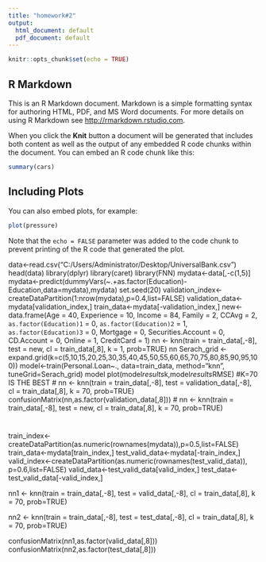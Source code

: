 ---
title: "homework#2"
output:
  html_document: default
  pdf_document: default
---

```{r setup, include=FALSE}
knitr::opts_chunk$set(echo = TRUE)
```

## R Markdown

This is an R Markdown document. Markdown is a simple formatting syntax for authoring HTML, PDF, and MS Word documents. For more details on using R Markdown see <http://rmarkdown.rstudio.com>.

When you click the **Knit** button a document will be generated that includes both content as well as the output of any embedded R code chunks within the document. You can embed an R code chunk like this:

```{r cars}
summary(cars)
```

## Including Plots

You can also embed plots, for example:

```{r pressure, echo=FALSE}
plot(pressure)
```

Note that the `echo = FALSE` parameter was added to the code chunk to prevent printing of the R code that generated the plot.



data<-read.csv("C:/Users/Administrator/Desktop/UniversalBank.csv")
head(data)
library(dplyr)
library(caret)
library(FNN)
mydata<-data[,-c(1,5)]
mydata<-predict(dummyVars(~.+as.factor(Education)-Education,data=mydata),mydata)
set.seed(20)
validation_index<-createDataPartition(1:nrow(mydata),p=0.4,list=FALSE)
validation_data<-mydata[validation_index,]
train_data<-mydata[-validation_index,]
new<-data.frame(Age = 40, Experience = 10, Income = 84, Family = 2, CCAvg = 2, `as.factor(Education)1` = 0, `as.factor(Education)2` = 1,
                `as.factor(Education)3` = 0, Mortgage = 0, Securities.Account = 0, CD.Account = 0, Online = 1, CreditCard = 1)
nn <- knn(train = train_data[,-8], test = new, 
          cl = train_data[,8], k = 1, prob=TRUE)
nn
Serach_grid <- expand.grid(k=c(5,10,15,20,25,30,35,40,45,50,55,60,65,70,75,80,85,90,95,100))
model<-train(Personal.Loan~., data=train_data, 
             method="knn", tuneGrid=Serach_grid)
model
plot(model$results$k,model$results$RMSE)
#K=70 IS THE BEST
#
nn <- knn(train = train_data[,-8], test = validation_data[,-8], 
          cl = train_data[,8], k = 70, prob=TRUE)
confusionMatrix(nn,as.factor(validation_data[,8]))
#
nn <- knn(train = train_data[,-8], test = new, 
          cl = train_data[,8], k = 70, prob=TRUE)
          
#
train_index<-createDataPartition(as.numeric(rownames(mydata)),p=0.5,list=FALSE)
train_data<-mydata[train_index,]
test_valid_data<-mydata[-train_index,]
valid_index<-createDataPartition(as.numeric(rownames(test_valid_data)),
                                 p=0.6,list=FALSE)
valid_data<-test_valid_data[valid_index,]
test_data<-test_valid_data[-valid_index,]

nn1 <- knn(train = train_data[,-8], test = valid_data[,-8], 
          cl = train_data[,8], k = 70, prob=TRUE)

nn2 <- knn(train = train_data[,-8], test = test_data[,-8], 
           cl = train_data[,8], k = 70, prob=TRUE)

confusionMatrix(nn1,as.factor(valid_data[,8]))
confusionMatrix(nn2,as.factor(test_data[,8]))
